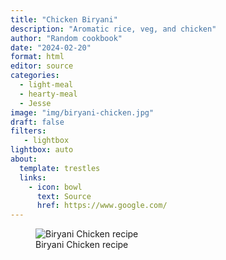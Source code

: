 ```yaml
---
title: "Chicken Biryani"
description: "Aromatic rice, veg, and chicken"
author: "Random cookbook"
date: "2024-02-20"
format: html
editor: source
categories:
  - light-meal
  - hearty-meal
  - Jesse
image: "img/biryani-chicken.jpg"
draft: false
filters:
   - lightbox
lightbox: auto
about:
  template: trestles
  links:
    - icon: bowl
      text: Source
      href: https://www.google.com/
---
```


![Biryani Chicken recipe](img/biryani-chicken-recipe2.jpg)

